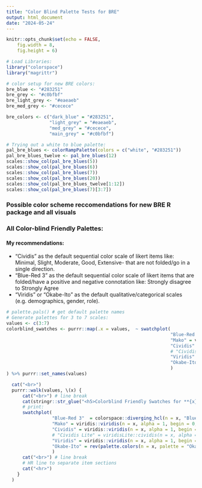 ```yaml
---
title: "Color Blind Palette Tests for BRE"
output: html_document
date: "2024-05-24"
---
```


```r
knitr::opts_chunk$set(echo = FALSE, 
    fig.width = 8,
    fig.height = 6)

# Load Libraries:
library("colorspace")
library("magrittr")

# color setup for new BRE colors:
bre_blue <- "#283251"
bre_grey <- "#c0bfbf"
bre_light_grey <- "#eaeaeb"
bre_med_grey <- "#cecece"

bre_colors <- c("dark_blue" = "#283251",
                "light_grey" = "#eaeaeb",
                "med_grey" = "#cecece",
                "main_grey" = "#c0bfbf")

# Trying out a white to blue palette:
pal_bre_blues <- colorRampPalette(colors = c("white", "#283251"))
pal_bre_blues_twelve <- pal_bre_blues(12)
scales::show_col(pal_bre_blues(5))
scales::show_col(pal_bre_blues(6))
scales::show_col(pal_bre_blues(7))
scales::show_col(pal_bre_blues(20))
scales::show_col(pal_bre_blues_twelve[1:12])
scales::show_col(pal_bre_blues(7)[3:7])
```

### Possible color scheme reccomendations for new BRE R package and all visuals

### All Color-blind Friendly Palettes:

#### My recommendations:
- "Cividis" as the default sequential color scale of likert items like: Minimal, Slight, Moderate, Good, Extensive- that are not folded/go in a single direction.
- "Blue-Red 3" as the default sequential color scale of likert items that are folded/have a positive and negative connotation like: Strongly disagree to Strongly Agree
- "Viridis" or "Okabe-Ito" as the default qualitative/categorical scales (e.g. demographics, gender, role).


```r
# palette.pals() # get default palette names
# Generate palettes for 3 to 7 scales:
values <- c(3:7)
colorblind_swatches <- purrr::map(.x = values,  ~ swatchplot(
                                                             "Blue-Red 3"  = colorspace::diverging_hcl(n = .x, "Blue-Red 3", rev = TRUE),
                                                             "Mako" = viridis::viridis(n = .x, alpha = 1, begin = 0, end = 1, direction = -1, option = "mako"),
                                                             "Cividis" = viridis::viridis(n = .x, alpha = 1, begin = 0, end = 1, direction = -1, option = "cividis"),
                                                             # "Cividis Lite" = viridisLite::cividis(n = .x, alpha = 1, begin = 0, end = 1, direction = -1),
                                                             "Viridis" = viridis::viridis(n = .x, alpha = 1, begin = 0, end = 1, direction = -1, option = "viridis"),
                                                             "Okabe-Ito" = rev(palette.colors(n = .x, palette = "Okabe-Ito", recycle = FALSE, names = TRUE)),
                                                             )
) %>% purrr::set_names(values)

```

<!-- Print out the swatches -->

```r
  cat("<br>")
  purrr::walk(values, \(x) {
      cat("<br>") # line break
      cat(stringr::str_glue("<h5>Colorblind Friendly Swatches for **{x}** Items</h5>")) # h4 header
      # print:
      swatchplot(
                 "Blue-Red 3"  = colorspace::diverging_hcl(n = x, "Blue-Red 3", rev = TRUE),
                 "Mako" = viridis::viridis(n = x, alpha = 1, begin = 0, end = 1, direction = -1, option = "mako"),
                 "Cividis" = viridis::viridis(n = x, alpha = 1, begin = 0, end = 1, direction = -1, option = "cividis"),
                 # "Cividis Lite" = viridisLite::cividis(n = x, alpha = 1, begin = 0, end = 1, direction = -1),
                 "Viridis" = viridis::viridis(n = x, alpha = 1, begin = 0, end = 1, direction = -1, option = "viridis"),
                 "Okabe-Ito" = rev(palette.colors(n = x, palette = "Okabe-Ito", recycle = FALSE, names = TRUE)),
                 )
      cat("<br>") # line break
      # HR line to separate item sections
      cat("<hr>")
    }
  )
```
